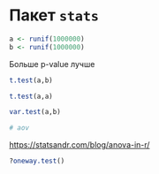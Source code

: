 # Пакет `stats`

```r
a <- runif(1000000)
b <- runif(1000000)
```

Больше p-value лучше

```r
t.test(a,b)
```

```r
t.test(a,a)
```

```r
var.test(a,b)
```

```r
# aov
```

<https://statsandr.com/blog/anova-in-r/>

```r
?oneway.test()
```
